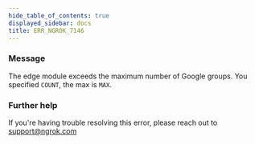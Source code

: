 ```yaml
---
hide_table_of_contents: true
displayed_sidebar: docs
title: ERR_NGROK_7146
---
```


### Message

The edge module exceeds the maximum number of Google groups. You specified `COUNT`, the max is `MAX`.

### Further help

If you're having trouble resolving this error, please reach out to [support@ngrok.com](mailto:support@ngrok.com?subject=Help%20with%20ERR_NGROK_7146)
